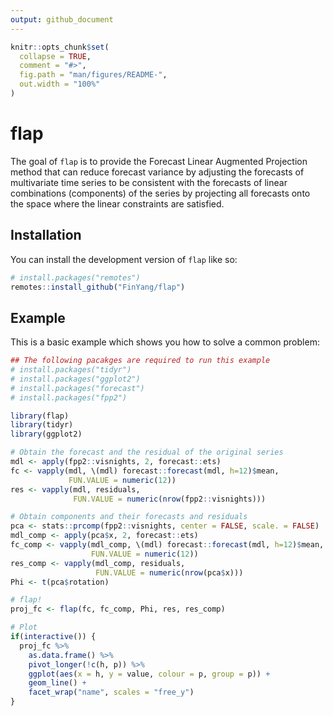 ```yaml
---
output: github_document
---
```


<!-- README.md is generated from README.Rmd. Please edit that file -->

```r
knitr::opts_chunk$set(
  collapse = TRUE,
  comment = "#>",
  fig.path = "man/figures/README-",
  out.width = "100%"
)
```

# flap

<!-- badges: start -->
<!-- badges: end -->

The goal of `flap` is to provide the Forecast Linear Augmented Projection method that can reduce forecast variance by adjusting the forecasts of multivariate time series to be consistent with the forecasts of linear combinations (components) of the series by projecting all forecasts onto the space where the linear constraints are satisfied.

## Installation

You can install the development version of `flap` like so:

``` r
# install.packages("remotes")
remotes::install_github("FinYang/flap")
```

## Example

This is a basic example which shows you how to solve a common problem:

```r
## The following pacakges are required to run this example
# install.packages("tidyr")
# install.packages("ggplot2")
# install.packages("forecast")
# install.packages("fpp2")

library(flap)
library(tidyr)
library(ggplot2)

# Obtain the forecast and the residual of the original series
mdl <- apply(fpp2::visnights, 2, forecast::ets)
fc <- vapply(mdl, \(mdl) forecast::forecast(mdl, h=12)$mean, 
             FUN.VALUE = numeric(12))
res <- vapply(mdl, residuals, 
              FUN.VALUE = numeric(nrow(fpp2::visnights)))

# Obtain components and their forecasts and residuals
pca <- stats::prcomp(fpp2::visnights, center = FALSE, scale. = FALSE)
mdl_comp <- apply(pca$x, 2, forecast::ets)
fc_comp <- vapply(mdl_comp, \(mdl) forecast::forecast(mdl, h=12)$mean, 
                  FUN.VALUE = numeric(12))
res_comp <- vapply(mdl_comp, residuals, 
                   FUN.VALUE = numeric(nrow(pca$x)))
Phi <- t(pca$rotation)

# flap!
proj_fc <- flap(fc, fc_comp, Phi, res, res_comp)

# Plot
if(interactive()) {
  proj_fc %>% 
    as.data.frame() %>% 
    pivot_longer(!c(h, p)) %>% 
    ggplot(aes(x = h, y = value, colour = p, group = p)) +
    geom_line() +
    facet_wrap("name", scales = "free_y")
}

```

